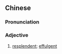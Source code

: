 {{also|鲜丽}}
==Chinese==
{{zh-forms|s=鲜丽}}

===Pronunciation===
{{zh-pron
|m=xiānlì
|c=sin1 lai6
|mn=chheⁿ-lē/chhiⁿ-lē
|cat=a
}}

===Adjective===
{{zh-adj}}

# [[resplendent]]; [[effulgent]]